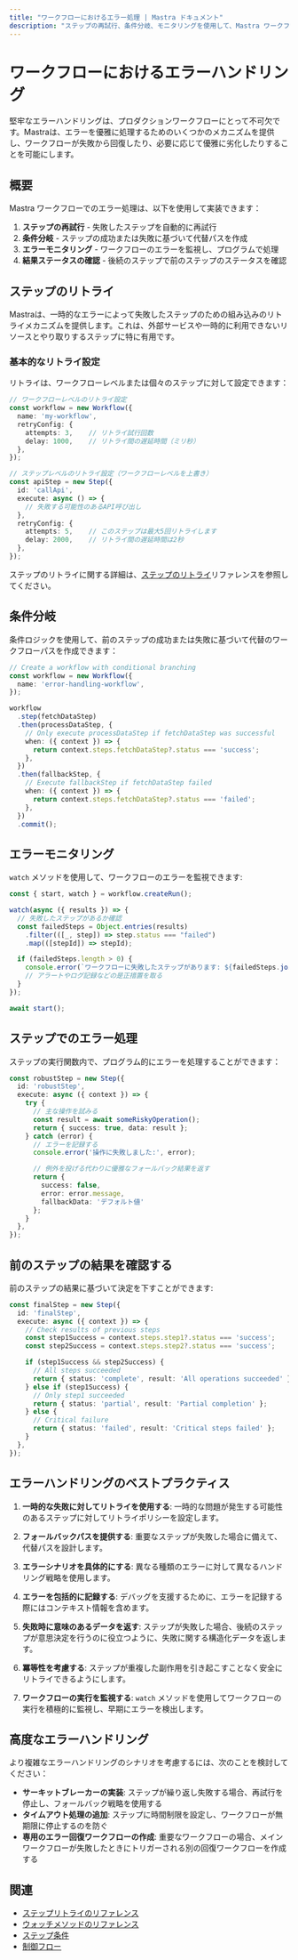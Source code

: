 ```yaml
---
title: "ワークフローにおけるエラー処理 | Mastra ドキュメント"
description: "ステップの再試行、条件分岐、モニタリングを使用して、Mastra ワークフローでエラーを処理する方法を学びます。"
---
```


# ワークフローにおけるエラーハンドリング

堅牢なエラーハンドリングは、プロダクションワークフローにとって不可欠です。Mastraは、エラーを優雅に処理するためのいくつかのメカニズムを提供し、ワークフローが失敗から回復したり、必要に応じて優雅に劣化したりすることを可能にします。

## 概要

Mastra ワークフローでのエラー処理は、以下を使用して実装できます：

1. **ステップの再試行** - 失敗したステップを自動的に再試行
2. **条件分岐** - ステップの成功または失敗に基づいて代替パスを作成
3. **エラーモニタリング** - ワークフローのエラーを監視し、プログラムで処理
4. **結果ステータスの確認** - 後続のステップで前のステップのステータスを確認

## ステップのリトライ

Mastraは、一時的なエラーによって失敗したステップのための組み込みのリトライメカニズムを提供します。これは、外部サービスや一時的に利用できないリソースとやり取りするステップに特に有用です。

### 基本的なリトライ設定

リトライは、ワークフローレベルまたは個々のステップに対して設定できます：

```typescript
// ワークフローレベルのリトライ設定
const workflow = new Workflow({
  name: 'my-workflow',
  retryConfig: {
    attempts: 3,    // リトライ試行回数
    delay: 1000,    // リトライ間の遅延時間（ミリ秒）
  },
});

// ステップレベルのリトライ設定（ワークフローレベルを上書き）
const apiStep = new Step({
  id: 'callApi',
  execute: async () => {
    // 失敗する可能性のあるAPI呼び出し
  },
  retryConfig: {
    attempts: 5,    // このステップは最大5回リトライします
    delay: 2000,    // リトライ間の遅延時間は2秒
  },
});
```

ステップのリトライに関する詳細は、[ステップのリトライ](../reference/workflows/step-retries.mdx)リファレンスを参照してください。

## 条件分岐

条件ロジックを使用して、前のステップの成功または失敗に基づいて代替のワークフローパスを作成できます：

```typescript
// Create a workflow with conditional branching
const workflow = new Workflow({
  name: 'error-handling-workflow',
});

workflow
  .step(fetchDataStep)
  .then(processDataStep, {
    // Only execute processDataStep if fetchDataStep was successful
    when: ({ context }) => {
      return context.steps.fetchDataStep?.status === 'success';
    },
  })
  .then(fallbackStep, {
    // Execute fallbackStep if fetchDataStep failed
    when: ({ context }) => {
      return context.steps.fetchDataStep?.status === 'failed';
    },
  })
  .commit();
```

## エラーモニタリング

`watch` メソッドを使用して、ワークフローのエラーを監視できます:

```typescript
const { start, watch } = workflow.createRun();

watch(async ({ results }) => {
  // 失敗したステップがあるか確認
  const failedSteps = Object.entries(results)
    .filter(([_, step]) => step.status === "failed")
    .map(([stepId]) => stepId);

  if (failedSteps.length > 0) {
    console.error(`ワークフローに失敗したステップがあります: ${failedSteps.join(', ')}`);
    // アラートやログ記録などの是正措置を取る
  }
});

await start();
```

## ステップでのエラー処理

ステップの実行関数内で、プログラム的にエラーを処理することができます：

```typescript
const robustStep = new Step({
  id: 'robustStep',
  execute: async ({ context }) => {
    try {
      // 主な操作を試みる
      const result = await someRiskyOperation();
      return { success: true, data: result };
    } catch (error) {
      // エラーを記録する
      console.error('操作に失敗しました:', error);

      // 例外を投げる代わりに優雅なフォールバック結果を返す
      return {
        success: false,
        error: error.message,
        fallbackData: 'デフォルト値'
      };
    }
  },
});
```

## 前のステップの結果を確認する

前のステップの結果に基づいて決定を下すことができます:

```typescript
const finalStep = new Step({
  id: 'finalStep',
  execute: async ({ context }) => {
    // Check results of previous steps
    const step1Success = context.steps.step1?.status === 'success';
    const step2Success = context.steps.step2?.status === 'success';

    if (step1Success && step2Success) {
      // All steps succeeded
      return { status: 'complete', result: 'All operations succeeded' };
    } else if (step1Success) {
      // Only step1 succeeded
      return { status: 'partial', result: 'Partial completion' };
    } else {
      // Critical failure
      return { status: 'failed', result: 'Critical steps failed' };
    }
  },
});
```

## エラーハンドリングのベストプラクティス

1. **一時的な失敗に対してリトライを使用する**: 一時的な問題が発生する可能性のあるステップに対してリトライポリシーを設定します。

2. **フォールバックパスを提供する**: 重要なステップが失敗した場合に備えて、代替パスを設計します。

3. **エラーシナリオを具体的にする**: 異なる種類のエラーに対して異なるハンドリング戦略を使用します。

4. **エラーを包括的に記録する**: デバッグを支援するために、エラーを記録する際にはコンテキスト情報を含めます。

5. **失敗時に意味のあるデータを返す**: ステップが失敗した場合、後続のステップが意思決定を行うのに役立つように、失敗に関する構造化データを返します。

6. **冪等性を考慮する**: ステップが重複した副作用を引き起こすことなく安全にリトライできるようにします。

7. **ワークフローの実行を監視する**: `watch` メソッドを使用してワークフローの実行を積極的に監視し、早期にエラーを検出します。

## 高度なエラーハンドリング

より複雑なエラーハンドリングのシナリオを考慮するには、次のことを検討してください：

- **サーキットブレーカーの実装**: ステップが繰り返し失敗する場合、再試行を停止し、フォールバック戦略を使用する
- **タイムアウト処理の追加**: ステップに時間制限を設定し、ワークフローが無期限に停止するのを防ぐ
- **専用のエラー回復ワークフローの作成**: 重要なワークフローの場合、メインワークフローが失敗したときにトリガーされる別の回復ワークフローを作成する

## 関連

- [ステップリトライのリファレンス](../../reference/workflows/step-retries.mdx)
- [ウォッチメソッドのリファレンス](../../reference/workflows/watch.mdx)
- [ステップ条件](../../reference/workflows/step-condition.mdx)
- [制御フロー](./control-flow.mdx)
